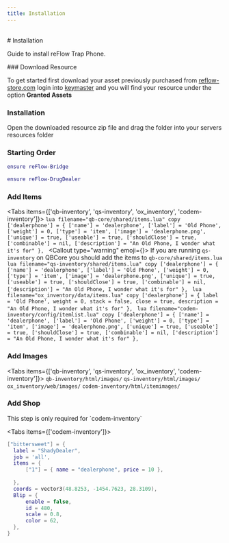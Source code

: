 ```yaml
---
title: Installation
---
```



<br />
# Installation



Guide to install reFlow Trap Phone.


<Steps>
### Download Resource
 
To get started first download your asset previously purchased from [reflow-store.com](https://reflow-store.com/) login into [keymaster](keymaster.fivem.net) and you will find your resource under the option **Granted Assets**
 
### Installation
 
Open the downloaded resource zip file and drag the folder into your servers resources folder

### Starting Order

```lua
ensure reFlow-Bridge

ensure reFlow-DrugDealer
```

### Add Items

<Tabs items={['qb-inventory', 'qs-inventory', 'ox_inventory', 'codem-inventory']}>
  <Tab>
    ```lua filename="qb-core/shared/items.lua" copy
    ['dealerphone'] = {
        ['name'] = 'dealerphone',
        ['label'] = 'Old Phone',
        ['weight'] = 0,
        ['type'] = 'item',
        ['image'] = 'dealerphone.png',
        ['unique'] = true,
        ['useable'] = true,
        ['shouldClose'] = true,
        ['combinable'] = nil,
        ['description'] = "An Old Phone, I wonder what it's for"
    },
    ```
  </Tab>
  <Tab>
    <Callout type="warning" emoji={<Warning className="pt-1" />}>
    If you are running `qs-inventory` on QBCore you should add the items to `qb-core/shared/items.lua`
    </Callout>
    ```lua filename="qs-inventory/shared/items.lua" copy
    ['dealerphone'] = {
        ['name'] = 'dealerphone',
        ['label'] = 'Old Phone',
        ['weight'] = 0,
        ['type'] = 'item',
        ['image'] = 'dealerphone.png',
        ['unique'] = true,
        ['useable'] = true,
        ['shouldClose'] = true,
        ['combinable'] = nil,
        ['description'] = "An Old Phone, I wonder what it's for"
    },
    ```
  </Tab>
  <Tab>
    ```lua filename="ox_inventory/data/items.lua" copy
    ['dealerphone'] = {
        label = 'Old Phone',
        weight = 0,
        stack = false,
        close = true,
        description = "An Old Phone, I wonder what it's for"
    },
    ```
  </Tab>
  <Tab>
    ```lua filename="codem-inventory/config/itemlist.lua" copy
    ['dealerphone'] = {
        ['name'] = 'dealerphone',
        ['label'] = 'Old Phone',
        ['weight'] = 0,
        ['type'] = 'item',
        ['image'] = 'dealerphone.png',
        ['unique'] = true,
        ['useable'] = true,
        ['shouldClose'] = true,
        ['combinable'] = nil,
        ['description'] = "An Old Phone, I wonder what it's for"
    },
    ```
  </Tab>
</Tabs>

### Add Images
<Tabs items={['qb-inventory', 'qs-inventory', 'ox_inventory', 'codem-inventory']}>
  <Tab>
  `qb-inventory/html/images/`
  </Tab>
  <Tab>
  `qs-inventory/html/images/`
  </Tab>
  <Tab>
  `ox_inventory/web/images/`
  </Tab>
  <Tab>
  `codem-inventory/html/itemimages/`
  </Tab>
</Tabs>

### Add Shop

<Callout type="warning" emoji="⚠️">
This step is only required for `codem-inventory`
</Callout>

<Tabs items={['codem-inventory']}>
  <Tab>
  ```lua filename="codem-inventory/config/shops.lua" copy
  ["bittersweet"] = {
    label = "ShadyDealer",
    job = 'all',
    items = {
        ["1"] = { name = "dealerphone", price = 10 },
    
    },
    coords = vector3(48.8253, -1454.7623, 28.3109),
    Blip = {
        enable = false,
        id = 480,
        scale = 0.8,
        color = 62,
    },
}
  ```
  </Tab>
</Tabs>

</Steps>